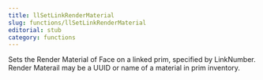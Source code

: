 ```yaml
---
title: llSetLinkRenderMaterial
slug: functions/llSetLinkRenderMaterial
editorial: stub
category: functions
---
```


<LSLFunction name="llSetLinkRenderMaterial"/>

Sets the Render Material of Face on a linked prim, specified by LinkNumber. Render Materail may be a UUID or name of a material in prim inventory.
